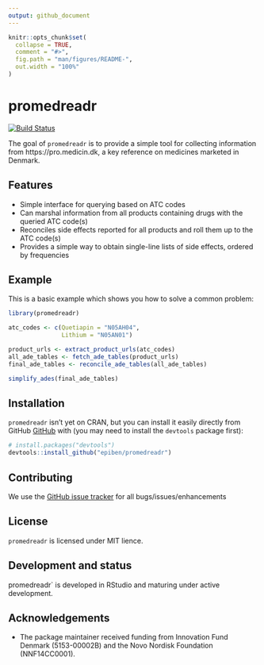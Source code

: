 ```yaml
---
output: github_document
---
```


<!-- README.md is generated from README.Rmd. Please edit that file -->

```r
knitr::opts_chunk$set(
  collapse = TRUE,
  comment = "#>",
  fig.path = "man/figures/README-",
  out.width = "100%"
)
```

# promedreadr

<!-- badges: start -->
[![Build Status](https://travis-ci.org/epiben/promedreadr?branch=master)](https://travis-ci.org/epiben/promedreadr)
<!-- badges: end -->

The goal of `promedreadr` is to provide a simple tool for collecting information from https://pro.medicin.dk, a key reference on medicines marketed in Denmark. 

## Features

- Simple interface for querying based on ATC codes
- Can marshal information from all products containing drugs with the queried ATC code(s)
- Reconciles side effects reported for all products and roll them up to the ATC code(s)
- Provides a simple way to obtain single-line lists of side effects, ordered by frequencies

## Example

This is a basic example which shows you how to solve a common problem:

```r
library(promedreadr)

atc_codes <- c(Quetiapin = "N05AH04",
			   Lithium = "N05AN01")

product_urls <- extract_product_urls(atc_codes)
all_ade_tables <- fetch_ade_tables(product_urls)
final_ade_tables <- reconcile_ade_tables(all_ade_tables)

simplify_ades(final_ade_tables)
```

## Installation

`promedreadr` isn't yet on CRAN, but you can install it easily directly from GitHub [GitHub](https://github.com/) with (you may need to install the `devtools` package first):

```r
# install.packages("devtools")
devtools::install_github("epiben/promedreadr")
```

## Contributing

We use the [GitHub issue tracker](https://www.github.com/epiben/promedreadr/issues) for all bugs/issues/enhancements

## License

`promedreadr` is licensed under MIT lience.

## Development and status

promedreadr` is developed in RStudio and maturing under active development.

## Acknowledgements

- The package maintainer received funding from Innovation Fund Denmark (5153-00002B) and the Novo Nordisk Foundation (NNF14CC0001).
